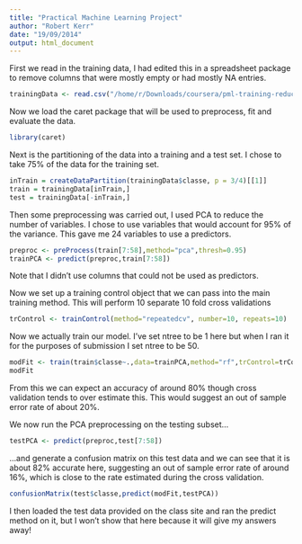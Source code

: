 ```yaml
---
title: "Practical Machine Learning Project"
author: "Robert Kerr"
date: "19/09/2014"
output: html_document
---
```


First we read in the training data, I had edited this in a spreadsheet package to remove columns that were mostly empty or had mostly NA entries.

```r
trainingData <- read.csv("/home/r/Downloads/coursera/pml-training-reduced.csv")
```

Now we load the caret package that will be used to preprocess, fit and evaluate the data.

```r
library(caret)
```

Next is the partitioning of the data into a training and a test set. I chose to take 75% of the data for the training set.

```r
inTrain = createDataPartition(trainingData$classe, p = 3/4)[[1]]
train = trainingData[inTrain,]
test = trainingData[-inTrain,]
```

Then some preprocessing was carried out, I used PCA to reduce the number of variables. I chose to use variables that would account for 95% of the variance. This gave me 24 variables to use a predictors.

```r
preproc <- preProcess(train[7:58],method="pca",thresh=0.95)
trainPCA <- predict(preproc,train[7:58])
```

Note that I didn't use columns that could not be used as predictors.

Now we set up a training control object that we can pass into the main training method. This will perform 10 separate 10 fold cross validations

```r
trControl <- trainControl(method="repeatedcv", number=10, repeats=10)
```

Now we actually train our model. I've set ntree to be 1 here but when I ran it for the purposes of submission I set ntree to be 50.

```r
modFit <- train(train$classe~.,data=trainPCA,method="rf",trControl=trControl,ntree=1)
modFit
```
From this we can expect an accuracy of around 80% though cross validation tends to over estimate this. This would suggest an out of sample error rate of about 20%.

We now run the PCA preprocessing on the testing subset...
```r
testPCA <- predict(preproc,test[7:58])
```

...and generate a confusion matrix on this test data and we can see that it is about 82% accurate here, suggesting an out of sample error rate of around 16%, which is close to the rate estimated during the cross validation.

```r
confusionMatrix(test$classe,predict(modFit,testPCA))
```

I then loaded the test data provided on the class site and ran the predict method on it, but I won't show that here because it will give my answers away!
